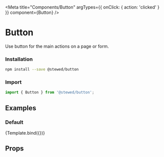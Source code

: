
<Meta
    title="Components/Button"
    argTypes={{ onClick: { action: 'clicked' } }}
    component={Button}
/>

# Button

Use button for the main actions on a page or form.

### Installation

```bash
npm install --save @stewed/button
```

### Import

```js
import { Button } from '@stewed/button';
```

## Examples


### Default

<Canvas>
    <Story
        name="Base"
        args={{
            disabled: false,
            size: 'md',
            skin: 'primary',
            children: 'Button',
        }}
    >
        {Template.bind({})}
    </Story>
</Canvas>

## Props

<ArgsTable of={Button} />
